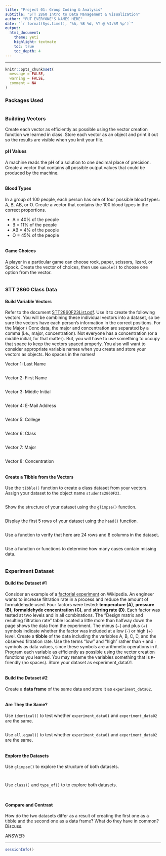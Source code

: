 ```yaml
---
title: "Project 01: Group Coding & Analysis"
subtitle: "STT 2860 Intro to Data Management & Visualization" 
author: "PUT EVERYONE'S NAMES HERE"
date: "`r format(Sys.time(), '%A, %B %d, %Y @ %I:%M %p')`"
output: 
  html_document: 
    theme: yeti
    highlight: textmate
    toc: true
    toc_depth: 4 
---
```


<hr>

```r
knitr::opts_chunk$set(
  message = FALSE,
  warning = FALSE,
  comment = NA
)
```

### Packages Used

```r

```

### Building Vectors

Create each vector as efficiently as possible using the vector creation function we learned in class. Store each vector as an object and print it out so the results are visible when you knit your file.

#### pH Values

A machine reads the pH of a solution to one decimal place of precision. Create a vector that contains all possible output values that could be produced by the machine.

```r

```

#### Blood Types

In a group of 100 people, each person has one of four possible blood types: A, B, AB, or O. Create a vector that contains the 100 blood types in the correct proportions.

* A = 40% of the people
* B = 11% of the people
* AB = 4% of the people
* O = 45% of the people
    
```r

```

#### Game Choices

A player in a particular game can choose rock, paper, scissors, lizard, or Spock. Create the vector of choices, then use `sample()` to choose one option from the vector.

```r

```

### STT 2860 Class Data

#### Build Variable Vectors

Refer to the document [STT2860F23List.pdf](https://drive.google.com/file/d/103Pjig-_anvkBYImOuvSApOT0BnIkHmB/view?usp=sharing). Use it to create the following vectors. You will be combining these individual vectors into a dataset, so be sure the vectors have each person's information in the correct positions. For the Major / Conc data, the major and concentration are separated by a comma (i.e., major, concentration). Not everyone has a concentration (or a middle initial, for that matter). But, you will have to use something to occupy that space to keep the vectors spaced properly. You also will want to consider appropriate variable names when you create and store  your vectors as objects. No spaces in the names!

Vector 1: Last Name

```r

```

Vector 2: First Name

```r

```

Vector 3: Middle Initial

```r

```

Vector 4: E-Mail Address

```r

```

Vector 5: College

```r

```

Vector 6: Class

```r

```

Vector 7: Major

```r

```

Vector 8: Concentration

```r

```

#### Create a Tibble from the Vectors

Use the `tibble()` function to create a class dataset from your vectors. Assign your dataset to the object name `students2860F23`. 

```r

```

Show the structure of your dataset using the `glimpse()` function.

```r

```

Display the first 5 rows of your dataset using the `head()` function.

```r

```

Use a function to verify that here are 24 rows and 8 columns in the dataset.

```r

```

Use a function or functions to determine how many cases contain missing data.

```r

```

### Experiment Dataset

#### Build the Dataset #1

Consider an example of a [factorial experiment](https://en.wikipedia.org/wiki/Factorial_experiment) on Wikipedia. An engineer wants to increase filtration rate in a process and reduce the amount of formaldehyde used. Four factors were tested: **temperature (A)**, **pressure (B)**, **formaldehyde concentration (C)**, and **stirring rate (D)**. Each factor was tested at two levels and in all combinations. The "Design matrix and resulting filtration rate" table located a little more than halfway down the page shows the data from the experiment. The minus (−) and plus (+) symbols indicate whether the factor was included at a low (-) or high (+) level. Create a **tibble** of the data including the variables A, B, C, D, and the observed filtration rate. Use the terms "low" and "high" rather than `+` and `-` symbols as data values, since these symbols are arithmetic operations in `R`. Program each variable as efficiently as possible using the vector creation functions you learned. You may rename the variables something that is `R`-friendly (no spaces). Store your dataset as experiment_data01.

```r

```

#### Build the Dataset #2

Create a **data frame** of the same data and store it as `experiment_data02`.

```r

```

#### Are They the Same?

Use `identical()` to test whether `experiment_data01` and `experiment_data02` are the same.

```r

```

Use `all.equal()` to test whether `experiment_data01` and `experiment_data02` are the same.

```r

```

#### Explore the Datasets

Use `glimpse()` to explore the structure of both datasets.

```r

```

```r

```

Use `class()` and `type_of()` to to explore both datasets.

```r

```

```r

```

#### Compare and Contrast

How do the two datasets differ as a result of creating the first one as a tibble and the second one as a data frame? What do they have in common? Discuss.

ANSWER:


***
```r
sessionInfo()
```

